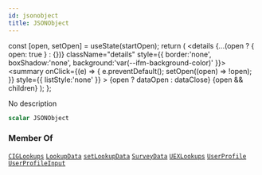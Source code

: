 ```yaml
---
id: jsonobject
title: JSONObject
---
```









  const [open, setOpen] = useState(startOpen);
  return (
    <details {...(open ? { open: true } : {})} className="details" style={{ border:'none', boxShadow:'none', background:'var(--ifm-background-color)' }}>
      <summary
        onClick={(e) => {
          e.preventDefault();
          setOpen((open) => !open);
        }}
        style={{ listStyle:'none' }}
      >
      {open ? dataOpen : dataClose}
      </summary>
      {open && children}
    </details>
  );
};








No description


```graphql
scalar JSONObject
```








### Member Of

[`CIGLookups`](/api/types/objects/ciglookups.mdx)  <Badge class="badge badge--secondary badge--relation" text="object"/><Bullet />[`LookupData`](/api/types/objects/lookup-data.mdx)  <Badge class="badge badge--secondary badge--relation" text="object"/><Bullet />[`setLookupData`](#)  <Badge class="badge badge--secondary badge--relation" text="mutation"/><Bullet />[`SurveyData`](/api/types/objects/survey-data.mdx)  <Badge class="badge badge--secondary badge--relation" text="object"/><Bullet />[`UEXLookups`](/api/types/objects/uexlookups.mdx)  <Badge class="badge badge--secondary badge--relation" text="object"/><Bullet />[`UserProfile`](/api/types/objects/user-profile.mdx)  <Badge class="badge badge--secondary badge--relation" text="object"/><Bullet />[`UserProfileInput`](/api/types/inputs/user-profile-input.mdx)  <Badge class="badge badge--secondary badge--relation" text="input"/>
